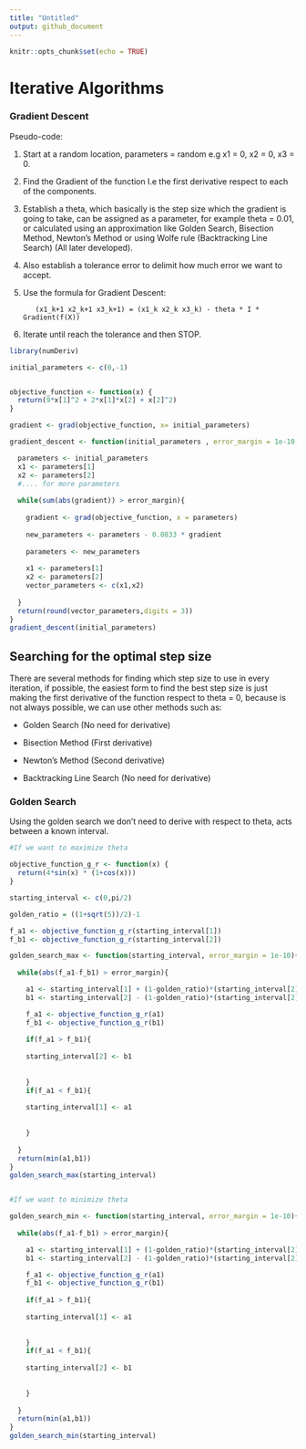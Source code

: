 ```yaml
---
title: "Untitled"
output: github_document
---
```


```r
knitr::opts_chunk$set(echo = TRUE)
```

# Iterative Algorithms

### Gradient Descent

Pseudo-code:
 
1. Start at a random location, parameters = random e.g x1 = 0, x2 = 0, x3 = 0.

2. Find the Gradient of the function I.e the first derivative respect to each of the components.

3. Establish a theta, which basically is the step size which the gradient is going to take, can be assigned as a parameter, for example theta = 0.01, or calculated using an approximation like Golden Search, Bisection Method, Newton's Method or using Wolfe rule (Backtracking Line Search) (All later developed).

4. Also establish a tolerance error to delimit how much error we want to accept.

5. Use the formula for Gradient Descent:
                
          (x1_k+1 x2_k+1 x3_k+1) = (x1_k x2_k x3_k) - theta * I * Gradient(f(X))

6. Iterate until reach the tolerance and then STOP.

```r
library(numDeriv)

initial_parameters <- c(0,-1)


objective_function <- function(x) {
  return(9*x[1]^2 + 2*x[1]*x[2] + x[2]^2)
}

gradient <- grad(objective_function, x= initial_parameters)

gradient_descent <- function(initial_parameters , error_margin = 1e-10, theta = 0.01){

  parameters <- initial_parameters
  x1 <- parameters[1]
  x2 <- parameters[2]
  #.... for more parameters
  
  while(sum(abs(gradient)) > error_margin){
    
    gradient <- grad(objective_function, x = parameters)
    
    new_parameters <- parameters - 0.0833 * gradient
    
    parameters <- new_parameters
    
    x1 <- parameters[1]
    x2 <- parameters[2]
    vector_parameters <- c(x1,x2)
    
  }
  return(round(vector_parameters,digits = 3))
}
gradient_descent(initial_parameters)
```

## Searching for the optimal step size

There are several methods for finding which step size to use in every iteration, if possible, the easiest form to find the best step size is just making the first derivative of the function respect to theta = 0, because is not always possible, we can use other methods such as:

- Golden Search (No need for derivative)

- Bisection Method (First derivative)

- Newton's Method (Second derivative)

- Backtracking Line Search (No need for derivative)

### Golden Search

Using the golden search we don't need to derive with respect to theta, acts between a known interval. 

```r

#If we want to maximize theta

objective_function_g_r <- function(x) {
  return(4*sin(x) * (1+cos(x)))
}

starting_interval <- c(0,pi/2)

golden_ratio = ((1+sqrt(5))/2)-1

f_a1 <- objective_function_g_r(starting_interval[1])
f_b1 <- objective_function_g_r(starting_interval[2])

golden_search_max <- function(starting_interval, error_margin = 1e-10){
  
  while(abs(f_a1-f_b1) > error_margin){

    a1 <- starting_interval[1] + (1-golden_ratio)*(starting_interval[2]-starting_interval[1])
    b1 <- starting_interval[2] - (1-golden_ratio)*(starting_interval[2]-starting_interval[1])

    f_a1 <- objective_function_g_r(a1)
    f_b1 <- objective_function_g_r(b1)
    
    if(f_a1 > f_b1){
      
    starting_interval[2] <- b1
    
    
    }
    if(f_a1 < f_b1){
      
    starting_interval[1] <- a1
  
    
    }
    
  }
  return(min(a1,b1))
}
golden_search_max(starting_interval)


#If we want to minimize theta

golden_search_min <- function(starting_interval, error_margin = 1e-10){
  
  while(abs(f_a1-f_b1) > error_margin){

    a1 <- starting_interval[1] + (1-golden_ratio)*(starting_interval[2]-starting_interval[1])
    b1 <- starting_interval[2] - (1-golden_ratio)*(starting_interval[2]-starting_interval[1])

    f_a1 <- objective_function_g_r(a1)
    f_b1 <- objective_function_g_r(b1)
    
    if(f_a1 > f_b1){
      
    starting_interval[1] <- a1
    
    
    }
    if(f_a1 < f_b1){
      
    starting_interval[2] <- b1
  
    
    }
    
  }
  return(min(a1,b1))
}
golden_search_min(starting_interval)

```




